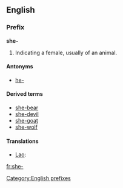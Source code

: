 {{also|Appendix:Variations of "she"}}
==English==

===Prefix===
'''she-'''

# Indicating a female, usually of an animal.

====Antonyms====
* [[he-]]

====Derived terms====
* [[she-bear]]
* [[she-devil]]
* [[she-goat]]
* [[she-wolf]]

====Translations====
* [[Lao]]: {{t+|lo|ແມ່|tr=mëë|sc=Laoo|xs=Lao}}

[[Category:English prefixes]]

[[fr:she-]]